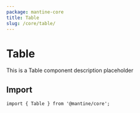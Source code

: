 ```yaml
---
package: mantine-core
title: Table
slug: /core/table/
---
```


# Table

This is a Table component description placeholder

<PageHeader
  source="mantine-core/src/Table/Table.tsx"
  docs="core/Table.mdx"
  package="@mantine/core"
/>

## Import

```tsx
import { Table } from '@mantine/core';
```

<PropsTable component="Table" />
